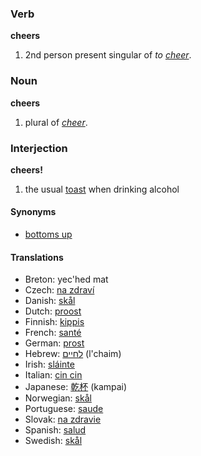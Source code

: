 ===Verb===
'''cheers'''

# 2nd person present singular of ''to [[cheer]]''.

===Noun===
'''cheers'''

# plural of ''[[cheer]]''.

===Interjection===
'''cheers!'''

# the usual [[toast]] when drinking alcohol

====Synonyms====
*[[bottoms up]]

====Translations====
*Breton: yec'hed mat
*Czech: [[na zdraví]]
*Danish: [[skål]]
*Dutch: [[proost]]
*Finnish: [[kippis]]
*French: [[santé]]
*German: [[prost]]
*Hebrew: [[לחיים]] (l'chaim)
*Irish: [[sláinte]]
*Italian: [[cin cin]]
*Japanese: [[乾杯]] (kampai)
*Norwegian: [[skål]]
*Portuguese: [[saude]]<!-- not sure about the spelling -->
*Slovak: [[na zdravie]]
*Spanish: [[salud]]
*Swedish: [[skål]]